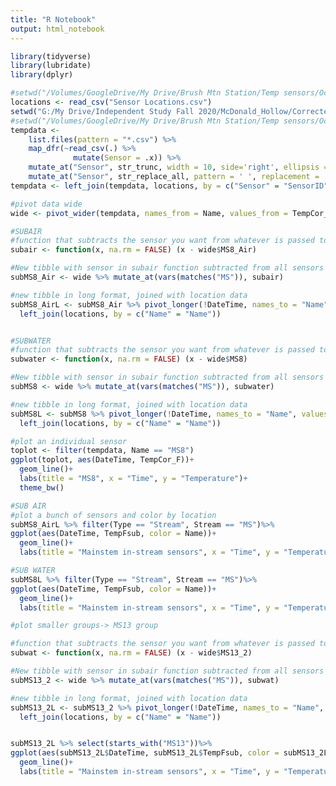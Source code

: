 ```yaml
---
title: "R Notebook"
output: html_notebook
---
```


```r
library(tidyverse)
library(lubridate)
library(dplyr)
```

```r
#setwd("/Volumes/GoogleDrive/My Drive/Brush Mtn Station/Temp sensors/Oct2_2020_download")
locations <- read_csv("Sensor Locations.csv")
setwd("G:/My Drive/Independent Study Fall 2020/McDonald_Hollow/Corrected Temperature Files")
#setwd("/Volumes/GoogleDrive/My Drive/Brush Mtn Station/Temp sensors/Oct2_2020_download/Corrected Temperature Files")
tempdata <-
    list.files(pattern = "*.csv") %>% 
    map_dfr(~read_csv(.) %>% 
              mutate(Sensor = .x)) %>%
    mutate_at("Sensor", str_trunc, width = 10, side='right', ellipsis = '') %>%
    mutate_at("Sensor", str_replace_all, pattern = ' ', replacement = '')
tempdata <- left_join(tempdata, locations, by = c("Sensor" = "SensorID"))
```


```r
#pivot data wide
wide <- pivot_wider(tempdata, names_from = Name, values_from = TempCor_F, DateTime) 

#SUBAIR
#function that subtracts the sensor you want from whatever is passed to it
subair <- function(x, na.rm = FALSE) (x - wide$MS8_Air)

#New tibble with sensor in subair function subtracted from all sensors
subMS8_Air <- wide %>% mutate_at(vars(matches("MS")), subair)

#new tibble in long format, joined with location data
subMS8_AirL <- subMS8_Air %>% pivot_longer(!DateTime, names_to = "Name", values_to = "TempFsub")  %>%
  left_join(locations, by = c("Name" = "Name"))


#SUBWATER
#function that subtracts the sensor you want from whatever is passed to it
subwater <- function(x, na.rm = FALSE) (x - wide$MS8)

#New tibble with sensor in subair function subtracted from all sensors
subMS8 <- wide %>% mutate_at(vars(matches("MS")), subwater)

#new tibble in long format, joined with location data
subMS8L <- subMS8 %>% pivot_longer(!DateTime, names_to = "Name", values_to = "TempFsub")  %>%
  left_join(locations, by = c("Name" = "Name"))
```


```r
#plot an individual sensor
toplot <- filter(tempdata, Name == "MS8")
ggplot(toplot, aes(DateTime, TempCor_F))+
  geom_line()+
  labs(title = "MS8", x = "Time", y = "Temperature")+
  theme_bw()
```

```r
#SUB AIR
#plot a bunch of sensors and color by location
subMS8_AirL %>% filter(Type == "Stream", Stream == "MS")%>%
ggplot(aes(DateTime, TempFsub, color = Name))+
  geom_line()+
  labs(title = "Mainstem in-stream sensors", x = "Time", y = "Temperature")
```

```r
#SUB WATER
subMS8L %>% filter(Type == "Stream", Stream == "MS")%>%
ggplot(aes(DateTime, TempFsub, color = Name))+
  geom_line()+
  labs(title = "Mainstem in-stream sensors", x = "Time", y = "Temperature")
```

```r
#plot smaller groups-> MS13 group

#function that subtracts the sensor you want from whatever is passed to it
subwat <- function(x, na.rm = FALSE) (x - wide$MS13_2)

#New tibble with sensor in subair function subtracted from all sensors
subMS13_2 <- wide %>% mutate_at(vars(matches("MS")), subwat)

#new tibble in long format, joined with location data
subMS13_2L <- subMS13_2 %>% pivot_longer(!DateTime, names_to = "Name", values_to = "TempFsub")  %>%
  left_join(locations, by = c("Name" = "Name"))


subMS13_2L %>% select(starts_with("MS13"))%>%
ggplot(aes(subMS13_2L$DateTime, subMS13_2L$TempFsub, color = subMS13_2L$Name))+
  geom_line()+
  labs(title = "Mainstem in-stream sensors", x = "Time", y = "Temperature")

```

